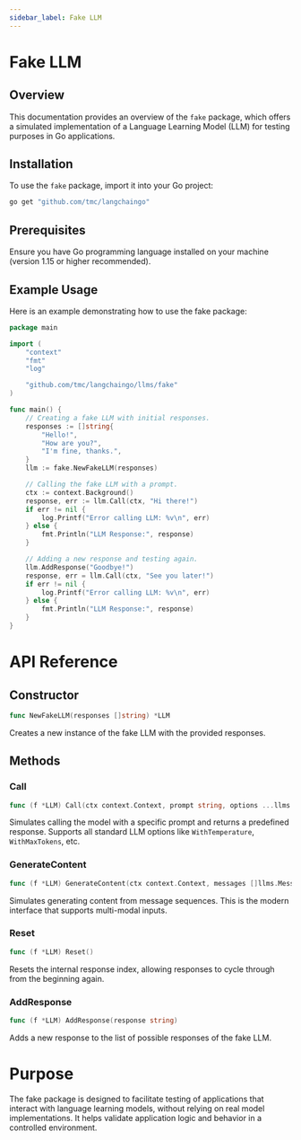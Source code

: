 ```yaml
---
sidebar_label: Fake LLM
---
```


# Fake LLM

## Overview

This documentation provides an overview of the `fake` package, which offers a simulated implementation of a Language Learning Model (LLM) for testing purposes in Go applications.

## Installation

To use the `fake` package, import it into your Go project:

```bash
go get "github.com/tmc/langchaingo"
```



## Prerequisites
Ensure you have Go programming language installed on your machine (version 1.15 or higher recommended).

## Example Usage
Here is an example demonstrating how to use the fake package:


```go
package main

import (
	"context"
	"fmt"
	"log"

	"github.com/tmc/langchaingo/llms/fake"
)

func main() {
	// Creating a fake LLM with initial responses.
	responses := []string{
		"Hello!",
		"How are you?",
		"I'm fine, thanks.",
	}
	llm := fake.NewFakeLLM(responses)

	// Calling the fake LLM with a prompt.
	ctx := context.Background()
	response, err := llm.Call(ctx, "Hi there!")
	if err != nil {
		log.Printf("Error calling LLM: %v\n", err)
	} else {
		fmt.Println("LLM Response:", response)
	}

	// Adding a new response and testing again.
	llm.AddResponse("Goodbye!")
	response, err = llm.Call(ctx, "See you later!")
	if err != nil {
		log.Printf("Error calling LLM: %v\n", err)
	} else {
		fmt.Println("LLM Response:", response)
	}
}
```

# API Reference

## Constructor
```go
func NewFakeLLM(responses []string) *LLM
```
Creates a new instance of the fake LLM with the provided responses.

## Methods

### Call
```go
func (f *LLM) Call(ctx context.Context, prompt string, options ...llms.CallOption) (string, error)
```
Simulates calling the model with a specific prompt and returns a predefined response. Supports all standard LLM options like `WithTemperature`, `WithMaxTokens`, etc.

### GenerateContent  
```go
func (f *LLM) GenerateContent(ctx context.Context, messages []llms.MessageContent, options ...llms.CallOption) (*llms.ContentResponse, error)
```
Simulates generating content from message sequences. This is the modern interface that supports multi-modal inputs.

### Reset
```go
func (f *LLM) Reset()
```
Resets the internal response index, allowing responses to cycle through from the beginning again.

### AddResponse
```go
func (f *LLM) AddResponse(response string)
```
Adds a new response to the list of possible responses of the fake LLM.

# Purpose

The fake package is designed to facilitate testing of applications that interact with language learning models, without relying on real model implementations. It helps validate application logic and behavior in a controlled environment.